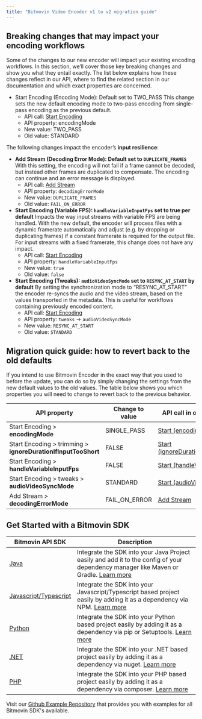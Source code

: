 ```yaml
---
title: "Bitmovin Video Encoder v1 to v2 migration guide"
---
```


## Breaking changes that may impact your encoding workflows

Some of the changes to our new encoder will impact your existing encoding workflows. In this section, we’ll cover those key breaking changes and show you what they entail exactly. The list below explains how these changes reflect in our API, where to find the related section in our documentation and which exact properties are concerned.

* Start Encoding (Encoding Mode): Default set to TWO\_PASS This change sets the new default encoding mode to two-pass encoding from single-pass encoding as the previous default.  
   * API call: [Start Encoding](/encoding/reference/postencodingencodingsstartbyencodingid)  
   * API property: encodingMode  
   * New value: TWO\_PASS  
   * Old value: STANDARD

The following changes impact the encoder’s **input resilience**:

* **Add Stream (Decoding Error Mode): Default set to `DUPLICATE_FRAMES`** With this setting, the encoding will not fail if a frame cannot be decoded, but instead other frames are duplicated to compensate. The encoding can continue and an error message is displayed.  
   * API call: [Add Stream](/encoding/reference/postencodingencodingsstreamsbyencodingid)  
   * API property: `decodingErrorMode`  
   * New value: `DUPLICATE_FRAMES`  
   * Old value: `FAIL_ON_ERROR`
* **Start Encoding (Variable FPS): `handleVariableInputFps` set to true per default** Impacts the way input streams with variable FPS are being handled. With the new default, the encoder will process files with a dynamic framerate automatically and adjust (e.g. by dropping or duplicating frames) if a constant framerate is required for the output file. For input streams with a fixed framerate, this change does not have any impact.  
   * API call: [Start Encoding](/encoding/reference/postencodingencodingsstartbyencodingid)  
   * API property: `handleVariableInputFps`  
   * New value: `true`  
   * Old value: `false`
* **Start Encoding (Tweaks): `audioVideoSyncMode` set to `RESYNC_AT_START` by default** By setting the synchronization mode to “RESYNC\_AT\_START” the encoder re-syncs the audio and the video stream, based on the values transported in the metadata. This is useful for workflows containing previously encoded content.  
   * API call: [Start Encoding](/encoding/reference/postencodingencodingsstartbyencodingid)  
   * API property: `tweaks` \-> `audioVideoSyncMode`  
   * New value: `RESYNC_AT_START`  
   * Old value: `STANDARD`

## Migration quick guide: how to revert back to the old defaults

If you intend to use Bitmovin Encoder in the exact way that you used to before the update, you can do so by simply changing the settings from the new default values to the old values. The table below shows you which properties you will need to change to revert back to the previous behavior.

| **API property**                                              | **Change to value** | **API call in our API reference**                                                                   |
| ------------------------------------------------------------- | ------------------- | --------------------------------------------------------------------------------------------------- |
| Start Encoding > **encodingMode**                             | SINGLE\_PASS        | [Start (encodingMode)](/encoding/reference/postencodingencodingsstartbyencodingid)                  |
| Start Encoding > trimming > **ignoreDurationIfInputTooShort** | FALSE               | [Start (ignoreDurationIfInputTooShort)](/encoding/reference/postencodingencodingsstartbyencodingid) |
| Start Encoding > **handleVariableInputFps**                   | FALSE               | [Start (handleVariableInputFps)](/encoding/reference/postencodingencodingsstartbyencodingid)        |
| Start Encoding > tweaks > **audioVideoSyncMode**              | STANDARD            | [Start (audioVideoSyncMode)](/encoding/reference/postencodingencodingsstartbyencodingid)            |
| Add Stream > **decodingErrorMode**                            | FAIL\_ON\_ERROR     | [Add Stream](/encoding/reference/postencodingencodingsstreamsbyencodingid)                          |

## Get Started with a Bitmovin SDK

| Bitmovin API SDK                                                               | Description                                                                                                                                                                                            |
| ------------------------------------------------------------------------------ | ------------------------------------------------------------------------------------------------------------------------------------------------------------------------------------------------------ |
| [Java](https://github.com/bitmovin/bitmovin-api-sdk-java)                      | Integrate the SDK into your Java Project easily and add it to the config of your dependency manager like Maven or Gradle. [Learn more](https://github.com/bitmovin/bitmovin-api-sdk-java#installation) |
| [Javascript/Typescript](https://github.com/bitmovin/bitmovin-api-sdk-examples) | Integrate the SDK into your Javascript/Typescript based project easily by adding it as a dependency via NPM. [Learn more](https://github.com/bitmovin/bitmovin-api-sdk-javascript#installation)        |
| [Python](https://github.com/bitmovin/bitmovin-api-sdk-examples)                | Integrate the SDK into your Python based project easily by adding it as a dependency via pip or Setuptools. [Learn more](https://github.com/bitmovin/bitmovin-api-sdk-python#installation)             |
| [.NET](https://github.com/bitmovin/bitmovin-api-sdk-examples)                  | Integrate the SDK into your .NET based project easily by adding it as a dependency via nuget. [Learn more](https://github.com/bitmovin/bitmovin-api-sdk-dotnet#installation)                           |
| [PHP](https://github.com/bitmovin/bitmovin-api-sdk-examples)                   | Integrate the SDK into your PHP based project easily by adding it as a dependency via composer. [Learn more](https://github.com/bitmovin/bitmovin-api-sdk-php#installation)                            |

Visit our [Github Example Repository](https://github.com/bitmovin/bitmovin-api-sdk-examples) that provides you with examples for all Bitmovin SDK's available.